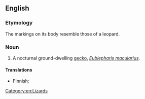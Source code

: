 ==English==

===Etymology===
The markings on its body resemble those of a leopard.

===Noun===
{{wikipedia}}
{{en-noun}}

# A nocturnal ground-dwelling [[gecko]], ''[[Eublepharis macularius]]''.

====Translations====
{{trans-top|''Eublepharis macularius''}}
* Finnish: {{t|fi|leopardigekko}}
{{trans-mid}}
{{trans-bottom}}

[[Category:en:Lizards]]